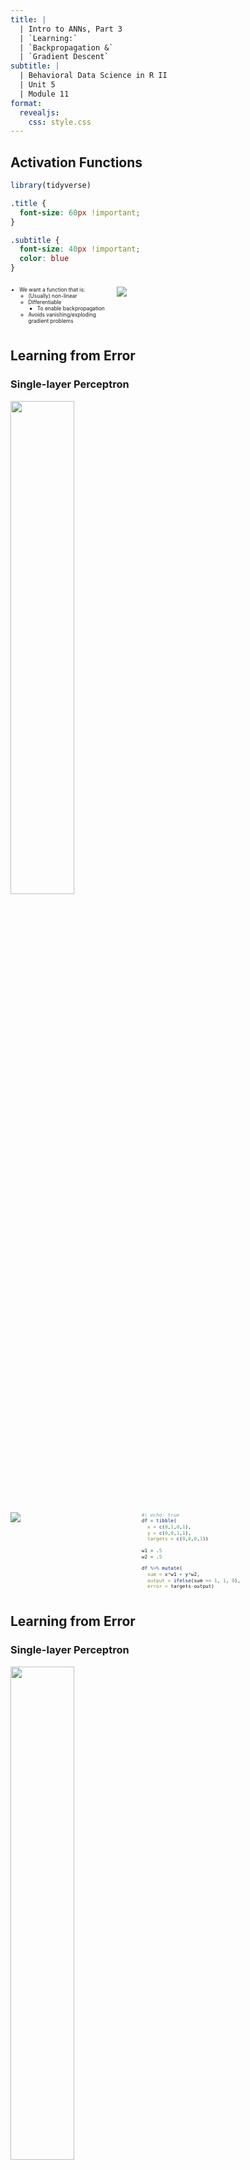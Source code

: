 ```yaml
---
title: |
  | Intro to ANNs, Part 3
  | `Learning:`
  | `Backpropagation &`
  | `Gradient Descent`
subtitle: | 
  | Behavioral Data Science in R II
  | Unit 5
  | Module 11
format: 
  revealjs:
    css: style.css
---
```


## Activation Functions

```r
library(tidyverse)
```

```css
.title {
  font-size: 60px !important;
}

.subtitle {
  font-size: 40px !important;
  color: blue
}
```

::: {style="font-size:60%;"}
::: columns
::: {.column width="32%"}
-   We want a function that is:
    -   (Usually) non-linear
    -   Differentiable
        -   To enable backpropagation
    -   Avoids vanishing/exploding gradient problems
:::

::: {.column width="68%"}
![](../imgs/activationFunctions.png)
:::
:::
:::

## Learning from Error
### Single-layer Perceptron

![](../imgs/2nodeperceptron2.png){.absolute top=-10 right=0 width="45%"}

::: {style="font-size:65%;"}
::: columns
::: {.column width="40%"}
![](../imgs/logicalAnd.png)
:::

::: {.column width="60%"}
```r
#| echo: true
df = tibble(
  x = c(0,1,0,1), 
  y = c(0,0,1,1),
  targets = c(0,0,0,1))

w1 = .5
w2 = .5

df %>% mutate(
  sum = x*w1 + y*w2,
  output = ifelse(sum >= 1, 1, 0),
  error = targets-output)
```
:::
:::
:::

## Learning from Error
### Single-layer Perceptron

![](../imgs/2nodeperceptron2.png){.absolute top=-10 right=0 width="45%"}

::: {style="font-size:65%;"}
::: columns
::: {.column width="40%"}
![](../imgs/logicalAnd.png)
:::

::: {.column width="60%"}
```r
#| echo: true
#| code-line-numbers: "6,7"
df = tibble(
  x = c(0,1,0,1), 
  y = c(0,0,1,1),
  targets = c(0,0,0,1))

w1 = .13 #What if we started with random weights 
w2 = .38 #and didn't know what would work?

df %>% mutate(
  sum = x*w1 + y*w2,
  output = ifelse(sum >= 1, 1, 0),
  error = targets-output)
```
:::
:::
:::

:::{style="font-size:200%;color:red;" .absolute bottom=128 right=180}
$\leftarrow$
:::

:::{style="font-size:50%;" .absolute bottom=65 right=220 .fragment}
$$
\begin{eqnarray}
  \Delta Weights &=& LearningRate * Error * Input \\
  &=& .3 * 1 * ⟨1,1⟩ \\
  &=& ⟨.3,.3⟩
\end{eqnarray}
$$


:::

:::{style="font-size:50%;" .absolute bottom=-40 right=275 .fragment}
$$
\begin{eqnarray}
  Weights_{new} &=& Weights_{old} + \Delta Weights \\
  &=& ⟨.13, .38⟩ + ⟨.3, .3⟩ \\
  &=& ⟨.43, .68⟩
\end{eqnarray}
$$
:::

## Learning from Error
### Single-layer Perceptron

![](../imgs/2nodeperceptron2.png){.absolute top=-10 right=0 width="45%"}

::: {style="font-size:65%;"}
::: columns
::: {.column width="40%"}
![](../imgs/logicalAnd.png)
:::

::: {.column width="60%"}
```r
#| echo: true
#| code-line-numbers: "6,7"
df = tibble(
  x = c(0,1,0,1), 
  y = c(0,0,1,1),
  targets = c(0,0,0,1))

w1 = .43 #What if we started with random weights 
w2 = .68 #and didn't know what would work?

df %>% mutate(
  sum = x*w1 + y*w2,
  output = ifelse(sum >= 1, 1, 0),
  error = targets-output)
```
:::
:::
:::

:::{style="font-size:200%;color:blue;" .absolute bottom=128 right=180}
$\leftarrow$
:::

:::{style="font-size:200%;color:red;" .absolute bottom=360 right=600}
$\rightarrow$
:::

:::{style="font-size:50%;" .absolute bottom=65 right=220}
$$
\begin{eqnarray}
  \Delta Weights &=& LearningRate * Error * Input \\
  &=& .3 * 1 * ⟨1,1⟩ \\
  &=& ⟨.3,.3⟩
\end{eqnarray}
$$


:::

:::{style="font-size:50%;" .absolute bottom=-40 right=275}
$$
\begin{eqnarray}
  Weights_{new} &=& Weights_{old} + \Delta Weights \\
  &=& ⟨.13, .38⟩ + ⟨.3, .3⟩ \\
  &=& ⟨.43, .68⟩
\end{eqnarray}
$$
:::

## But what if we have multiple layers?

::::{style="font-size:75%;"}
:::{.columns}
::::{.column width=50%}
![](../imgs/FFNs.png){.absolute top=30}
::::

::::{.column width=50%}
:::{.absolute bottom=60}
Now, some part of the error is due to the Input->Hidden weights, and some part due to the Hidden->Output weights
:::
::::
:::
::::

## [Back-propagation for Gradient Descent]{style="font-size:90%;"}

![](../imgs/backpropagation.png){width=55% .absolute left=0}

![](../imgs/gradientdescent.png){width=55% .absolute right=0 .fragment}

:::{.absolute left=0 bottom=0 style="font-size:45%" .fragment}
Uses the chain rule of calculus
$$
\frac{d}{d x}[f(g(x))] = f'(g(x)) * g'(x)
$$
:::

:::{.absolute right=0 bottom=0 .fragment width=40%}
![](../imgs/chainrule.png)
:::


## Sigmoid Function & Derivative

::: {style="font-size:100%;"}
::: columns
::: {.column width="50%"}
Sigmoid/Logistic Function ![](../imgs/sigmoid.png)
:::

::: {.column width="50%"}
First Derivative of Sigmoid ![](../imgs/sigmoidDeriv.png)
:::
:::
:::

## Vanishing & Exploding Gradient Problems

![](../imgs/vanishingExplodingGradient.gif)

## RelU Function & Derivative

::: {style="font-size:100%;"}
::: columns
::: {.column width="50%"}
RelU Function ![](../imgs/RelU.png)
:::

::: {.column width="50%"}
First Derivative of RelU ![](../imgs/RelUDeriv.png)
:::
:::
:::

## Different Gradient Descent Algorithms

::::{style="font-size:70%;"}
:::{.columns}
::::{.column width=50%}
:::{.r-stack}
![](../imgs/ANNmomentum.gif){.fragment .fade-out fragment-index=2}

![](../imgs/momentum.gif){.fragment fragment-index=2 width=150%}
:::
::::

::::{.column width=50%}
:::{.fragment fragment-index=1}
- "Vanilla" Gradient Descent: \
  $\Delta W_t = - Lr * \frac{\partial C}{\partial w}$
:::

:::{.fragment fragment-index=2}
- w/ Momentum: \
  $\Delta W_t = - Lr * \frac{\partial C}{\partial w} + \Delta W_{t-1} * Decay$
:::
::::
:::
::::

:::{.absolute bottom=0 style="font-size:40%;color:grey;"}
Go here to play with this cool visualization tool and accompanying blog post:
https://github.com/lilipads/gradient_descent_viz
:::

## Avoiding Overfitting

::::{style="font-size:75%;"}
:::{.columns}
::::{.column width=50%}
- Optimizing gradient descent is about performance on the training set:
  - Improving overall fit
  - Improving efficiency (time, number of samples, etc.)
- But we still need to worry about **overfitting** the training data
::::

::::{.column width=50%}
![](../imgs/cnnOverfitting.png)
::::
:::
::::


